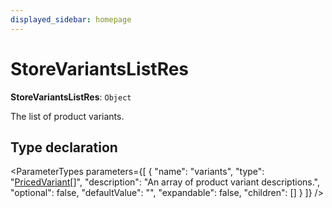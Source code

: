 ```yaml
---
displayed_sidebar: homepage
---
```



# StoreVariantsListRes

 **StoreVariantsListRes**: `Object`

The list of product variants.

## Type declaration

<ParameterTypes parameters={[
  {
    "name": "variants",
    "type": "[PricedVariant](medusa.PricedVariant.mdx)[]",
    "description": "An array of product variant descriptions.",
    "optional": false,
    "defaultValue": "",
    "expandable": false,
    "children": []
  }
]} />
